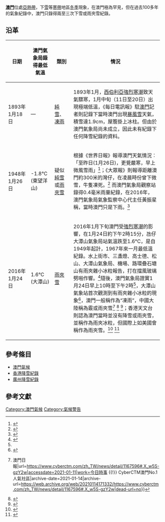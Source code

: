 {{Refimprove|time=2021-01-11T07:11:04+00:00}}
'''[[澳門|澳門]]'''位處[[亞熱帶|亞熱帶]]，下[[雪|雪]]等[[寒帶|寒帶]]地區[[冬季|冬季]]現象，在澳門極為罕見，但在過去100多年的氣象紀錄中，澳門只錄得兩至三次下雪或雨夾雪紀錄。

== 沿革 ==
{| class="wikitable"
! width="100em" |日期
! width="80em" |澳門氣象局錄得最低氣溫
! width="80em" |類別
! width="800em" |情況
|-
|1893年1月18日
|—
|[[雪|純雪]]、[[凍雨|凍雨]]
|1893年1月，[[西伯利亞|西伯利亞]][[1893年1月東亞寒潮|強烈寒潮]]致天氣驟寒，1月中旬（11日至20日）出現極端低溫，《每日電訊報》駐[[澳門|澳門]]記者則記錄下當時澳門出現[[暴风雪|暴風雪]]天氣，積雪達1.9cm，屋簷掛上冰柱。但由於澳門氣象局尚未成立，因此未有紀錄下任何降雪紀錄的資料。
|-
|1948年1月26日
| -1.8°C
(東望洋山)
|疑似[[雪|純雪]]或[[雨夾雪|雨夾雪]]
|根據《世界日報》報導澳門天氣情況︰「至昨日(1月26日)，更覺嚴寒，早上微風雪雨」<ref>{{Cite news|url=|title=|author=|date=1948年1月27日|work=|publisher=世界日報|accessdate=|language=|format=}}</ref>；《大眾報》則報導距離澳門約300米的灣仔，在凌晨時份曾下微雪，牛隻凍死。<ref>{{Cite news|url=|title=|author=|date=1948年1月27日|work=|publisher=大眾報|accessdate=|language=|format=}}</ref> 而澳門氣象局觀察站錄得0.4毫米雨量紀錄，在2016年，澳門氣象局氣象監察中心代主任黃振星稱，當時澳門只是下雨。<ref>{{Cite web|title=澳門消息：首次落雨夾雜冰粒 網民嘆證奇蹟|url=https://hk.on.cc/hk/bkn/cnt/news/20160124/bkn-20160124165759541-0124_00822_001.html|accessdate=2021-01-26|work=on.cc東網|language=zh-hk}}</ref>
|-
|2016年1月24日
|1.6°C
(大潭山)
|[[雨夾雪|雨夾雪]]
|2016年1月下旬澳門受[[2016年北半球寒流|強烈寒潮]]的影響，在1月24日約下午2時15分，氹仔大潭山氣象局站氣溫跌至1.6°C，是自1949年起計，1967年來一月最低溫紀錄。水上街市、三盞燈、高士德、松山、大潭山氣象局、機場、路環疊石塘山有雨夾雜小冰粒報告，打在擋風玻璃劈啪作響。<ref name=":0">{{Cite web|title=澳門消息：1.6℃創67年同月低溫 幼園小學明停課|url=https://hk.on.cc/hk/bkn/cnt/news/20160124/bkn-20160124134908761-0124_00822_001.html|accessdate=2021-01-10|work=on.cc東網|language=zh-hk|archive-date=2021-01-11|archive-url=https://web.archive.org/web/20210111231453/https://hk.on.cc/hk/bkn/cnt/news/20160124/bkn-20160124134908761-0124_00822_001.html|dead-url=no}}</ref>隨後，澳門氣象局證實1月24日早上10時至下午2時<ref name=":0" />，大潭山氣象站首次觀測到有雨夾雜小冰粒的現象<ref>{{Cite web|title=澳門首降冰粒 網友「見證奇迹」|url=https://orientaldaily.on.cc/cnt/news/20160125/mobile/odn-20160125-0125_00176_013.html|accessdate=2021-01-10|work=東方日報|language=zh-hk|archive-date=2021-01-12|archive-url=https://web.archive.org/web/20210112003529/https://orientaldaily.on.cc/cnt/news/20160125/mobile/odn-20160125-0125_00176_013.html|dead-url=no}}</ref>，澳門一般稱作為“凍雨”，中國大陸稱為霰或雨夾雪<ref>{{Cite web|title=1.6℃凍雨襲小城 {{!}} 澳門日報|url=https://www.cyberctm.com/zh_TW/news/detail/1167596#.X_w5S-gzY2w|accessdate=2021-01-11|work=今日時事 {{!}} CyberCTM澳門No.1人氣社區|archive-date=2021-01-14|archive-url=https://web.archive.org/web/20210114171332/https://www.cyberctm.com/zh_TW/news/detail/1167596#.X_w5S-gzY2w|dead-url=no}}</ref> <ref>{{Cite web|title=霸王級寒潮發威 今日跌至1℃ 特教幼園小學凍到停課|url=https://www.exmoo.com/article/2622.html|accessdate=2021-01-11|last=力報|work=力報|archive-date=2021-01-13|archive-url=https://web.archive.org/web/20210113184136/https://www.exmoo.com/article/2622.html|dead-url=no}}</ref> <ref>{{Cite web|title=霸王级寒潮刷新我国下雪的最南“底线”-资讯-中国天气网|url=http://news.weather.com.cn/2016/01/2457146.shtml|accessdate=2021-01-11|work=news.weather.com.cn|archive-date=2021-01-12|archive-url=https://web.archive.org/web/20210112163959/http://news.weather.com.cn/2016/01/2457146.shtml|dead-url=no}}</ref>；香港天文台則認為澳門當時並沒有降雪或雨夾雪，並稱作為雨夾冰粒，但國際上如美國會稱作為雨夾雪。<ref>{{Cite web|title=立法會三題：應對寒潮|url=https://www.info.gov.hk/gia/general/201603/02/P201603020446.htm|accessdate=2021-01-11|work=www.info.gov.hk|archive-date=2019-10-31|archive-url=https://web.archive.org/web/20191031214142/https://www.info.gov.hk/gia/general/201603/02/P201603020446.htm|dead-url=no}}</ref> <ref>{{Cite web|title=香港氣象交流中心 網誌: 何謂雨夾雜「小冰粒」？零度以上必然不會下雪？科學告訴你真相|url=http://hkmcc-blog.blogspot.com/2016/01/blog-post.html|accessdate=2021-01-11|date=2016-01-26|last=Kitkat|work=香港氣象交流中心 網誌|archive-date=2021-01-13|archive-url=https://web.archive.org/web/20210113132056/http://hkmcc-blog.blogspot.com/2016/01/blog-post.html|dead-url=no}}</ref>
|}

== 參考條目 ==
* [[澳門氣候|澳門氣候]]
*[[香港降雪紀錄|香港降雪紀錄]]
*[[廣州降雪記錄|廣州降雪紀錄]]

== 參考文獻 ==
{{Reflist}}

{{SMG}}
[[Category:澳門氣候|Category:澳門氣候]]
[[Category:氣候警告|Category:氣候警告]]